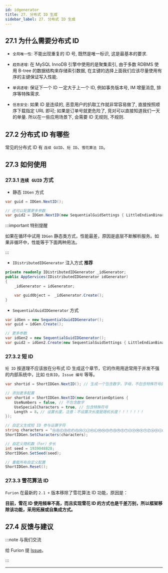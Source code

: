 ```yaml
---
id: idgenerator
title: 27. 分布式 ID 生成
sidebar_label: 27. 分布式 ID 生成
---
```


## 27.1 为什么需要分布式 ID

- `全局唯一性`: 不能出现重复的 ID 号, 既然是唯一标识, 这是最基本的要求.

- `趋势递增`: 在 MySQL InnoDB 引擎中使用的是聚集索引, 由于多数 RDBMS 使用 B-tree 的数据结构来存储索引数据, 在主键的选择上面我们应该尽量使用有序的主键保证写入性能.

- `单调递增`: 保证下一个 ID 一定大于上一个 ID, 例如事务版本号, IM 增量消息, 排序等特殊需求.

- `信息安全`: 如果 ID 是连续的, 恶意用户的扒取工作就非常容易做了, 直接按照顺序下载指定 URL 即可; 如果是订单号就更危险了, 竞对可以直接知道我们一天的单量. 所以在一些应用场景下, 会需要 ID 无规则, 不规则.

## 27.2 分布式 ID 有哪些

常见的分布式 ID 有 `连续 GUID`、`短 ID`、`雪花算法 ID`。

## 27.3 如何使用

### 27.3.1 `连续 GUID` 方式

- 静态 `IDGen` 方式

```cs
var guid = IDGen.NextID();

// 还可以配置更多参数
var guid2 = IDGen.NextID(new SequentialGuidSettings { LittleEndianBinary16Format = true }));    // SequentialGuidSettings 参数取决于你的分布式ID的实现
```

:::important 特别提醒

如果在循环中试用 `IDGen` 静态类方式，性能最差，原因是底层不断解析服务。如果非循环中，性能等于下面两种用法。

:::

- `IDistributedIDGenerator` 注入方式 **推荐**

```cs {2,6}
private readonly IDistributedIDGenerator _idGenerator;
public AppServices(IDistributedIDGenerator idGenerator)
{
    _idGenerator = idGenerator;

    var guidObject =  _idGenerator.Create();
}
```

- `SequentialGuidIDGenerator` 方式

```cs
var idGen = new SequentialGuidIDGenerator();
var guid = idGen.Create();

// 更多参数
var idGen2 = new SequentialGuidIDGenerator();
var guid2 = idGen2.Create(new SequentialGuidSettings { LittleEndianBinary16Format = true }));
```

### 27.3.2 短 ID

`短 ID` 按道理不应该放在分布式 ID 生成这个章节，它的作用用途常用于并发不强的内部系统中，比如 `任务ID`，`Issue 编号` 等等。

```cs
var shortid = ShortIDGen.NextID(); // 生成一个包含数字，字母，不包含特殊符号的 8 位短id

// 添加更多配置
var shortid = ShortIDGen.NextID(new GenerationOptions {
    UseNumbers = false, // 不包含数字
    UseSpecialCharacters = true, // 包含特殊符号
    Length = 8，// 设置长度，注意：不设置次长度是随机长度！！！！！！！
});

// 自定义生成短 ID 参与运算字符
string characters = "ⒶⒷⒸⒹⒺⒻⒼⒽⒾⒿⓀⓁⓂⓃⓄⓅⓆⓇⓈⓉⓊⓋⓌⓍⓎⓏⓐⓑⓒⓓⓔⓕⓖⓗⓘⓙⓚⓛⓜⓝⓞⓟⓠⓡⓢⓣⓤⓥⓦⓧⓨⓩ①②③④⑤⑥⑦⑧⑨⑩⑪⑫"; //whatever you want;
ShortIDGen.SetCharacters(characters);

// 自定义随机数（for）步长
int seed = 1939048828;
ShortIDGen.SetSeed(seed);

// 重载所有自定义配置
ShortIDGen.Reset();
```

### 27.3.3 雪花算法 ID

`Furion` 在最新的 `2.1 +` 版本移除了雪花算法 ID 功能，原因是：

**目前，雪花 ID 使用频率不高，而且实现雪花 ID 的方式也是千差万别，所以框架移除该功能，采用拓展或自集成方式。**

## 27.4 反馈与建议

:::note 与我们交流

给 Furion 提 [Issue](https://gitee.com/dotnetchina/Furion/issues/new?issue)。

:::

---
